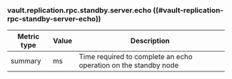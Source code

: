 ### vault.replication.rpc.standby.server.echo ((#vault-replication-rpc-standby-server-echo))

Metric type | Value | Description
----------- | ----- | -----------
summary     | ms    | Time required to complete an echo operation on the standby node